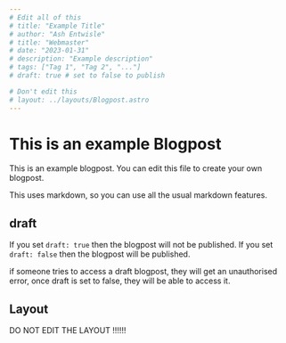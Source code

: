 ```yaml
---
# Edit all of this
# title: "Example Title"
# author: "Ash Entwisle"
# title: "Webmaster"
# date: "2023-01-31"
# description: "Example description"
# tags: ["Tag 1", "Tag 2", "..."]
# draft: true # set to false to publish

# Don't edit this
# layout: ../layouts/Blogpost.astro
---
```


# This is an example Blogpost

This is an example blogpost. You can edit this file to create your own blogpost.

This uses markdown, so you can use all the usual markdown features. 

## draft

If you set `draft: true` then the blogpost will not be published. If you set `draft: false` then the blogpost will be published.

if someone tries to access a draft blogpost, they will get an unauthorised error, once draft is set to false, they will be able to access it.

## Layout

DO NOT EDIT THE LAYOUT !!!!!!